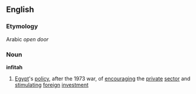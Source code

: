 ==English==
===Etymology===
Arabic ''open door''
===Noun===
'''infitah'''
# [[Egypt]]'s [[policy]], after the 1973 war, of [[encouraging]] the [[private]] [[sector]] and [[stimulating]] [[foreign]] [[investment]]